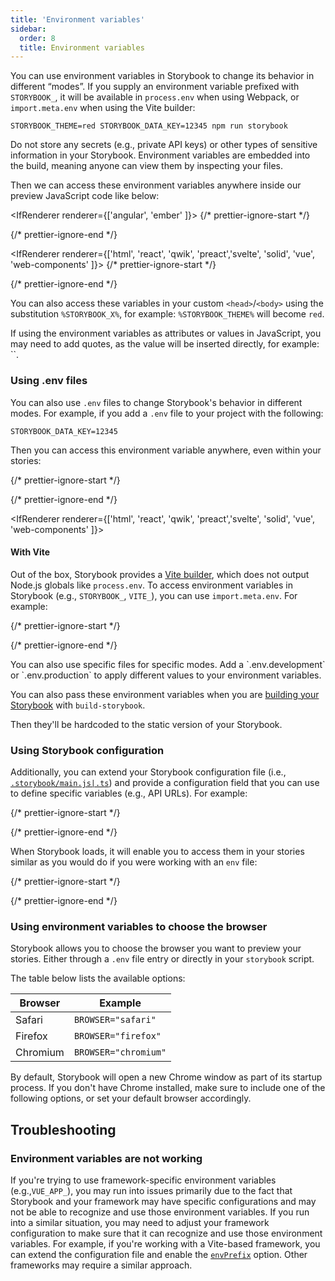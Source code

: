 ```yaml
---
title: 'Environment variables'
sidebar:
  order: 8
  title: Environment variables
---
```


You can use environment variables in Storybook to change its behavior in different “modes”.
If you supply an environment variable prefixed with `STORYBOOK_`, it will be available in `process.env` when using Webpack, or `import.meta.env` when using the Vite builder:

```shell
STORYBOOK_THEME=red STORYBOOK_DATA_KEY=12345 npm run storybook
```

<Callout variant="info" icon="💡">
  Do not store any secrets (e.g., private API keys) or other types of sensitive information in your Storybook. Environment variables are embedded into the build, meaning anyone can view them by inspecting your files.
</Callout>

Then we can access these environment variables anywhere inside our preview JavaScript code like below:

<IfRenderer renderer={['angular', 'ember' ]}>
  {/* prettier-ignore-start */}

  <CodeSnippets path="storybook-read-environment-variables.md" />
</IfRenderer>

{/* prettier-ignore-end */}

<IfRenderer renderer={['html', 'react', 'qwik', 'preact','svelte', 'solid', 'vue', 'web-components' ]}>
  {/* prettier-ignore-start */}

  <CodeSnippets path="storybook-read-environment-variables.md" />
</IfRenderer>

{/* prettier-ignore-end */}

You can also access these variables in your custom `<head>`/`<body>` using the substitution `%STORYBOOK_X%`, for example: `%STORYBOOK_THEME%` will become `red`.

<Callout variant="info" icon="💡">
  If using the environment variables as attributes or values in JavaScript, you may need to add quotes, as the value will be inserted directly, for example: `<link rel="stylesheet" href="%STORYBOOK_STYLE_URL%" />`.
</Callout>

### Using .env files

You can also use `.env` files to change Storybook's behavior in different modes. For example, if you add a `.env` file to your project with the following:

```
STORYBOOK_DATA_KEY=12345
```

Then you can access this environment variable anywhere, even within your stories:

{/* prettier-ignore-start */}

<CodeSnippets path="my-component-with-env-variables.md" />

{/* prettier-ignore-end */}

<IfRenderer renderer={['html', 'react', 'qwik', 'preact','svelte', 'solid', 'vue', 'web-components' ]}>
  #### With Vite

  Out of the box, Storybook provides a [Vite builder](../builders/vite.mdx), which does not output Node.js globals like `process.env`. To access environment variables in Storybook (e.g., `STORYBOOK_`, `VITE_`), you can use `import.meta.env`. For example:

  {/* prettier-ignore-start */}

  <CodeSnippets path="my-component-vite-env-variables.md" />

  {/* prettier-ignore-end */}
</IfRenderer>

<Callout variant="info">
  You can also use specific files for specific modes. Add a `.env.development` or `.env.production` to apply different values to your environment variables.
</Callout>

You can also pass these environment variables when you are [building your Storybook](../sharing/publish-storybook.mdx) with `build-storybook`.

Then they'll be hardcoded to the static version of your Storybook.

### Using Storybook configuration

Additionally, you can extend your Storybook configuration file (i.e., [`.storybook/main.js|.ts`](../configure/index.mdx#configure-story-rendering)) and provide a configuration field that you can use to define specific variables (e.g., API URLs). For example:

{/* prettier-ignore-start */}

<CodeSnippets path="main-config-env.md" />

{/* prettier-ignore-end */}

When Storybook loads, it will enable you to access them in your stories similar as you would do if you were working with an `env` file:

{/* prettier-ignore-start */}

<CodeSnippets path="my-component-env-var-config.md" />

{/* prettier-ignore-end */}

### Using environment variables to choose the browser

Storybook allows you to choose the browser you want to preview your stories. Either through a `.env` file entry or directly in your `storybook` script.

The table below lists the available options:

| Browser  | Example              |
| -------- | -------------------- |
| Safari   | `BROWSER="safari"`   |
| Firefox  | `BROWSER="firefox"`  |
| Chromium | `BROWSER="chromium"` |

<Callout variant="info" icon="💡">
  By default, Storybook will open a new Chrome window as part of its startup process. If you don't have Chrome installed, make sure to include one of the following options, or set your default browser accordingly.
</Callout>

## Troubleshooting

### Environment variables are not working

If you're trying to use framework-specific environment variables (e.g.,`VUE_APP_`), you may run into issues primarily due to the fact that Storybook and your framework may have specific configurations and may not be able to recognize and use those environment variables. If you run into a similar situation, you may need to adjust your framework configuration to make sure that it can recognize and use those environment variables. For example, if you're working with a Vite-based framework, you can extend the configuration file and enable the [`envPrefix`](https://vitejs.dev/config/shared-options.html#envprefix) option. Other frameworks may require a similar approach.
